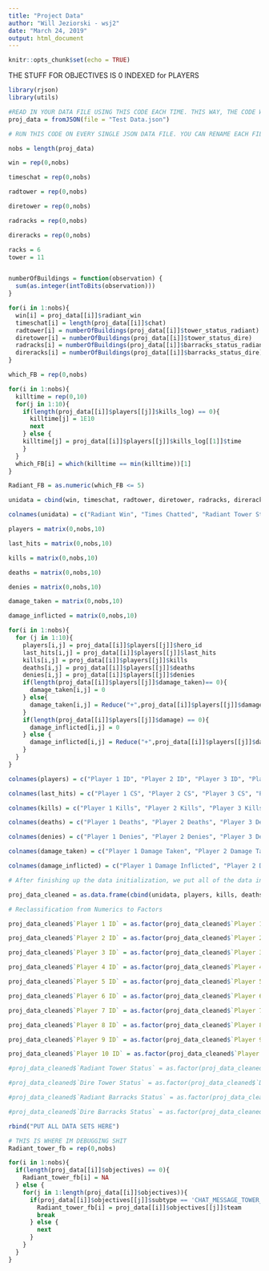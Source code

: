 ```yaml
---
title: "Project Data"
author: "Will Jeziorski - wsj2"
date: "March 24, 2019"
output: html_document
---
```


```r
knitr::opts_chunk$set(echo = TRUE)
```
THE STUFF FOR OBJECTIVES IS 0 INDEXED for PLAYERS
```r
library(rjson)
library(utils)
```

```r
#READ IN YOUR DATA FILE USING THIS CODE EACH TIME. THIS WAY, THE CODE WILL RUN CORRECTLY. MAKE SURE YOU CHANGE THE NAME OF THE END DATA SET IN THE BOTTOM OF THE CLEANING CODE CHUNK.
proj_data = fromJSON(file = "Test Data.json")
```

```r

# RUN THIS CODE ON EVERY SINGLE JSON DATA FILE. YOU CAN RENAME EACH FILE AT THE VERY END 

nobs = length(proj_data)

win = rep(0,nobs)

timeschat = rep(0,nobs)

radtower = rep(0,nobs)

diretower = rep(0,nobs)

radracks = rep(0,nobs)

direracks = rep(0,nobs)

racks = 6
tower = 11


numberOfBuildings = function(observation) {
  sum(as.integer(intToBits(observation)))
}

for(i in 1:nobs){
  win[i] = proj_data[[i]]$radiant_win
  timeschat[i] = length(proj_data[[i]]$chat)
  radtower[i] = numberOfBuildings(proj_data[[i]]$tower_status_radiant)
  diretower[i] = numberOfBuildings(proj_data[[i]]$tower_status_dire)
  radracks[i] = numberOfBuildings(proj_data[[i]]$barracks_status_radiant)
  direracks[i] = numberOfBuildings(proj_data[[i]]$barracks_status_dire)
}

which_FB = rep(0,nobs)

for(i in 1:nobs){
  killtime = rep(0,10)
  for(j in 1:10){
    if(length(proj_data[[i]]$players[[j]]$kills_log) == 0){
      killtime[j] = 1E10
      next
    } else {
    killtime[j] = proj_data[[i]]$players[[j]]$kills_log[[1]]$time
    }
  }
  which_FB[i] = which(killtime == min(killtime))[1]
}

Radiant_FB = as.numeric(which_FB <= 5)

unidata = cbind(win, timeschat, radtower, diretower, radracks, direracks, Radiant_FB)

colnames(unidata) = c("Radiant Win", "Times Chatted", "Radiant Tower Status", "Dire Tower Status", "Radiant Barracks Status", "Dire Barracks Status", "Radiant FB")

players = matrix(0,nobs,10)

last_hits = matrix(0,nobs,10)

kills = matrix(0,nobs,10)

deaths = matrix(0,nobs,10)

denies = matrix(0,nobs,10)

damage_taken = matrix(0,nobs,10)

damage_inflicted = matrix(0,nobs,10)

for(i in 1:nobs){
  for (j in 1:10){
    players[i,j] = proj_data[[i]]$players[[j]]$hero_id
    last_hits[i,j] = proj_data[[i]]$players[[j]]$last_hits
    kills[i,j] = proj_data[[i]]$players[[j]]$kills
    deaths[i,j] = proj_data[[i]]$players[[j]]$deaths
    denies[i,j] = proj_data[[i]]$players[[j]]$denies
    if(length(proj_data[[i]]$players[[j]]$damage_taken)== 0){
      damage_taken[i,j] = 0
    } else{
      damage_taken[i,j] = Reduce("+",proj_data[[i]]$players[[j]]$damage_taken)
    }
    if(length(proj_data[[i]]$players[[j]]$damage) == 0){
      damage_inflicted[i,j] = 0
    } else {
      damage_inflicted[i,j] = Reduce("+",proj_data[[i]]$players[[j]]$damage)
    }
  }
}

colnames(players) = c("Player 1 ID", "Player 2 ID", "Player 3 ID", "Player 4 ID", "Player 5 ID", "Player 6 ID", "Player 7 ID", "Player 8 ID", "Player 9 ID", "Player 10 ID")

colnames(last_hits) = c("Player 1 CS", "Player 2 CS", "Player 3 CS", "Player 4 CS", "Player 5 CS", "Player 6 CS", "Player 7 CS", "Player 8 CS", "Player 9 CS", "Player 10 CS")

colnames(kills) = c("Player 1 Kills", "Player 2 Kills", "Player 3 Kills", "Player 4 Kills", "Player 5 Kills", "Player 6 Kills", "Player 7 Kills", "Player 8 Kills", "Player 9 Kills", "Player 10 Kills")

colnames(deaths) = c("Player 1 Deaths", "Player 2 Deaths", "Player 3 Deaths", "Player 4 Deaths", "Player 5 Deaths", "Player 6 Deaths", "Player 7 Deaths", "Player 8 Deaths", "Player 9 Deaths", "Player 10 Deaths")

colnames(denies) = c("Player 1 Denies", "Player 2 Denies", "Player 3 Denies", "Player 4 Denies", "Player 5 Denies", "Player 6 Denies", "Player 7 Denies", "Player 8 Denies", "Player 9 Denies", "Player 10 Denies")

colnames(damage_taken) = c("Player 1 Damage Taken", "Player 2 Damage Taken", "Player 3 Damage Taken", "Player 4 Damage Taken", "Player 5 Damage Taken", "Player 6 Damage Taken", "Player 7 Damage Taken", "Player 8 Damage Taken", "Player 9 Damage Taken", "Player 10 Damage Taken")

colnames(damage_inflicted) = c("Player 1 Damage Inflicted", "Player 2 Damage Inflicted", "Player 3 Damage Inflicted", "Player 4 Damage Inflicted", "Player 5 Damage Inflicted", "Player 6 Damage Inflicted", "Player 7 Damage Inflicted", "Player 8 Damage Inflicted", "Player 9 Damage Inflicted", "Player 10 Damage Inflicted")

# After finishing up the data initialization, we put all of the data into a data frame.

proj_data_cleaned = as.data.frame(cbind(unidata, players, kills, deaths, last_hits, denies, damage_taken, damage_inflicted))

# Reclassification from Numerics to Factors 

proj_data_cleaned$`Player 1 ID` = as.factor(proj_data_cleaned$`Player 1 ID`)

proj_data_cleaned$`Player 2 ID` = as.factor(proj_data_cleaned$`Player 2 ID`)

proj_data_cleaned$`Player 3 ID` = as.factor(proj_data_cleaned$`Player 3 ID`)

proj_data_cleaned$`Player 4 ID` = as.factor(proj_data_cleaned$`Player 4 ID`)

proj_data_cleaned$`Player 5 ID` = as.factor(proj_data_cleaned$`Player 5 ID`)

proj_data_cleaned$`Player 6 ID` = as.factor(proj_data_cleaned$`Player 6 ID`)

proj_data_cleaned$`Player 7 ID` = as.factor(proj_data_cleaned$`Player 7 ID`)

proj_data_cleaned$`Player 8 ID` = as.factor(proj_data_cleaned$`Player 8 ID`)

proj_data_cleaned$`Player 9 ID` = as.factor(proj_data_cleaned$`Player 9 ID`)

proj_data_cleaned$`Player 10 ID` = as.factor(proj_data_cleaned$`Player 10 ID`)

#proj_data_cleaned$`Radiant Tower Status` = as.factor(proj_data_cleaned$`Radiant Tower Status`)

#proj_data_cleaned$`Dire Tower Status` = as.factor(proj_data_cleaned$`Dire Tower Status`)

#proj_data_cleaned$`Radiant Barracks Status` = as.factor(proj_data_cleaned$`Radiant Barracks Status`)

#proj_data_cleaned$`Dire Barracks Status` = as.factor(proj_data_cleaned$`Dire Barracks Status`)


```

```r
rbind("PUT ALL DATA SETS HERE")
```

```r
# THIS IS WHERE IM DEBUGGING SHIT
Radiant_tower_fb = rep(0,nobs)

for(i in 1:nobs){
  if(length(proj_data[[i]]$objectives) == 0){
    Radiant_tower_fb[i] = NA 
  } else {
    for(j in 1:length(proj_data[[i]]$objectives)){
      if(proj_data[[i]]$objectives[[j]]$subtype == 'CHAT_MESSAGE_TOWER_KILL'){
        Radiant_tower_fb[i] = proj_data[[i]]$objectives[[j]]$team
        break
      } else {
        next
      }
    }
  }
}
```
